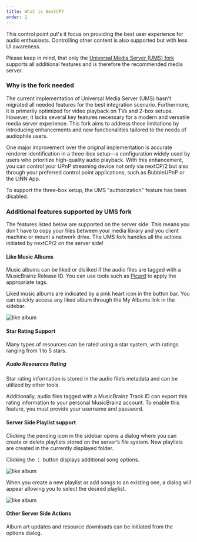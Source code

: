 ```yaml
---
title: What is NextCP?
order: 2
---
```





This control point put's it focus on providing the best user experience for audio enthusiasts. Controlling other content is also supported but with less UI
awareness.

Please keep in mind, that only the <a href="https://github.com/ik666/UniversalMediaServer">Universal Media Server (UMS) fork</a>
supports all additional features and is therefore the recommended media server.

### Why is the fork needed

The current implementation of Universal Media Server (UMS) hasn't migrated all needed features for the best integration scenario. Furthermore, it is primarily optimized for video playback on TVs and 2-box setups. However, it lacks several key features necessary for a modern and versatile media server experience. This fork aims to address these limitations by introducing enhancements and new functionalities tailored to the needs of audiophile users.

One major improvement over the original implementation is accurate renderer identification in a three-box setup—a configuration widely used by users who prioritize high-quality audio playback. With this enhancement, you can control your UPnP streaming device not only via nextCP/2 but also through your preferred control point applications, such as BubbleUPnP or the LINN App.

To support the three-box setup, the UMS "authorization" feature has been disabled.

### Additional features supported by UMS fork

<Aside type="tip">The features listed below are supported on the server side. This means you don't have to copy your files between your media library and you client machine or mount a network drive. The UMS fork handles all the actions initiated by nextCP/2 on the server side!</Aside>

#### Like Music Albums

Music albums can be liked or disliked if the audio files are tagged with a MusicBrainz Release ID. You can use tools such as <a href="https://picard.musicbrainz.org/">Picard</a> to apply the appropriate tags.

Liked music albums are indicated by a pink heart icon in the button bar. You can quickly access any liked album through the My Albums link in the sidebar.

<Image src={imgLike} alt="like album" class="" />

#### Star Rating Support

Many types of resources can be rated using a star system, with ratings ranging from 1 to 5 stars.

##### Audio Resources Rating
Star rating information is stored in the audio file’s metadata and can be utilized by other tools.

Additionally, audio files tagged with a MusicBrainz Track ID can export this rating information to your personal MusicBrainz account. To enable this feature, you must provide your username and password.

#### Server Side Playlist support

Clicking the <span class="material-symbols-outlined">pending</span> icon in the sidebar opens a dialog where you can create or delete playlists stored on the server’s file system.
New playlists are created in the currently displayed folder.

Clicking the &#x22EE; button displays additional song options.

<Image src={imgPlaylist} alt="like album" class="" />

When you create a new playlist or add songs to an existing one, a dialog will appear allowing you to select the desired playlist.

<Image src={imgPlaylistDialog} alt="like album" class="" />

#### Other Server Side Actions

Album art updates and resource downloads can be initiated from the options dialog.
